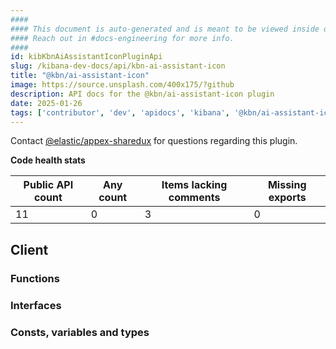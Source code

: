 ```yaml
---
####
#### This document is auto-generated and is meant to be viewed inside our experimental, new docs system.
#### Reach out in #docs-engineering for more info.
####
id: kibKbnAiAssistantIconPluginApi
slug: /kibana-dev-docs/api/kbn-ai-assistant-icon
title: "@kbn/ai-assistant-icon"
image: https://source.unsplash.com/400x175/?github
description: API docs for the @kbn/ai-assistant-icon plugin
date: 2025-01-26
tags: ['contributor', 'dev', 'apidocs', 'kibana', '@kbn/ai-assistant-icon']
---
```




Contact [@elastic/appex-sharedux](https://github.com/orgs/elastic/teams/appex-sharedux) for questions regarding this plugin.

**Code health stats**

| Public API count  | Any count | Items lacking comments | Missing exports |
|-------------------|-----------|------------------------|-----------------|
| 11 | 0 | 3 | 0 |

## Client

### Functions
<DocDefinitionList data={kbnAiAssistantIconObj.client.functions}/>

### Interfaces
<DocDefinitionList data={kbnAiAssistantIconObj.client.interfaces}/>

### Consts, variables and types
<DocDefinitionList data={kbnAiAssistantIconObj.client.misc}/>

